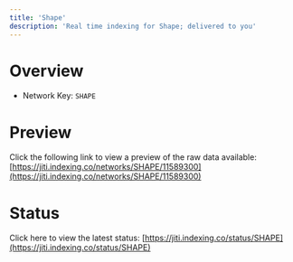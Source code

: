 ```yaml
---
title: 'Shape'
description: 'Real time indexing for Shape; delivered to you'
---
```


# Overview
- Network Key: `SHAPE`

# Preview
Click the following link to view a preview of the raw data available: [https://jiti.indexing.co/networks/SHAPE/11589300](https://jiti.indexing.co/networks/SHAPE/11589300)

# Status
Click here to view the latest status: [https://jiti.indexing.co/status/SHAPE](https://jiti.indexing.co/status/SHAPE)
